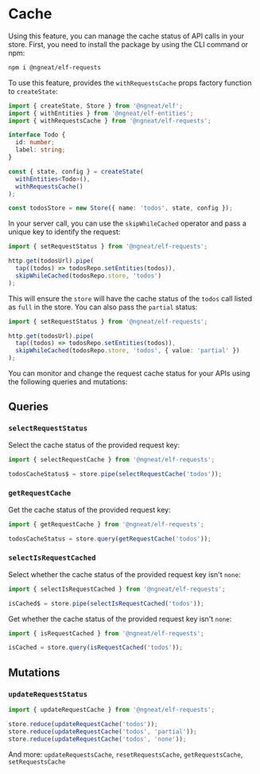 # Cache

Using this feature, you can manage the cache status of API calls in your store. First, you need to install the package by using the CLI command or npm:

```bash
npm i @ngneat/elf-requests
```

To use this feature, provides the `withRequestsCache` props factory function to `createState`:

```ts
import { createState, Store } from '@ngneat/elf';
import { withEntities } from '@ngneat/elf-entities';
import { withRequestsCache } from '@ngneat/elf-requests';

interface Todo {
  id: number;
  label: string;
}

const { state, config } = createState(
  withEntities<Todo>(),
  withRequestsCache()
);

const todosStore = new Store({ name: 'todos', state, config });
```

In your server call, you can use the `skipWhileCached` operator and pass a unique key to identify the request:

```ts
import { setRequestStatus } from '@ngneat/elf-requests';

http.get(todosUrl).pipe(
  tap((todos) => todosRepo.setEntities(todos)),
  skipWhileCached(todosRepo.store, 'todos')
);
```

This will ensure the `store` will have the cache status of the `todos` call listed as `full` in the store. You can also pass the `partial` status:

```ts
import { setRequestStatus } from '@ngneat/elf-requests';

http.get(todosUrl).pipe(
  tap((todos) => todosRepo.setEntities(todos)),
  skipWhileCached(todosRepo.store, 'todos', { value: 'partial' })
);
```

You can monitor and change the request cache status for your APIs using the following queries and mutations:

## Queries

### `selectRequestStatus`

Select the cache status of the provided request key:

```ts
import { selectRequestCache } from '@ngneat/elf-requests';

todosCacheStatus$ = store.pipe(selectRequestCache('todos'));
```

### `getRequestCache`

Get the cache status of the provided request key:

```ts
import { getRequestCache } from '@ngneat/elf-requests';

todosCacheStatus = store.query(getRequestCache('todos'));
```

### `selectIsRequestCached`

Select whether the cache status of the provided request key isn't `none`:

```ts
import { selectIsRequestCached } from '@ngneat/elf-requests';

isCached$ = store.pipe(selectIsRequestCached('todos'));
```

Get whether the cache status of the provided request key isn't `none`:

```ts
import { isRequestCached } from '@ngneat/elf-requests';

isCached = store.query(isRequestCached('todos'));
```

## Mutations

### `updateRequestStatus`

```ts
import { updateRequestCache } from '@ngneat/elf-requests';

store.reduce(updateRequestCache('todos'));
store.reduce(updateRequestCache('todos', 'partial'));
store.reduce(updateRequestCache('todos', 'none'));
```

And more:
`updateRequestsCache`, `resetRequestsCache`, `getRequestsCache`, `setRequestsCache`
